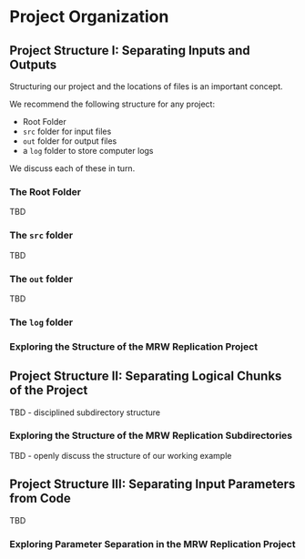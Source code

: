 # Project Organization


## Project Structure I: Separating Inputs and Outputs

Structuring our project and the locations of files is an important concept.

We recommend the following structure for any project:

* Root Folder
* `src` folder for input files
* `out` folder for output files
* a `log` folder to store computer logs

We discuss each of these in turn.

### The Root Folder

TBD

### The `src` folder

TBD

### The `out` folder

TBD

### The `log` folder

### Exploring the Structure of the MRW Replication Project

## Project Structure II: Separating Logical Chunks of the Project

TBD - disciplined subdirectory structure

### Exploring the Structure of the MRW Replication Subdirectories

TBD - openly discuss the structure of our working example

## Project Structure III: Separating Input Parameters from Code

TBD

### Exploring Parameter Separation in the MRW Replication Project
